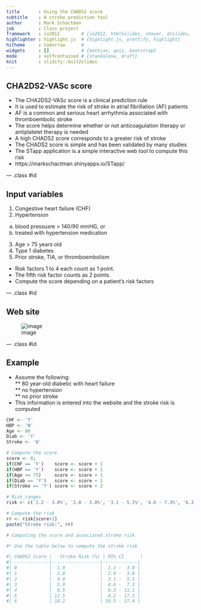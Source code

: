 ```yaml
---
title       : Using the CHADS2 score
subtitle    : A stroke prediction tool
author      : Mark Schactman
job         : Class project
framework   : io2012        # {io2012, html5slides, shower, dzslides, ...}
highlighter : highlight.js  # {highlight.js, prettify, highlight}
hitheme     : tomorrow      # 
widgets     : []            # {mathjax, quiz, bootstrap}
mode        : selfcontained # {standalone, draft}
knit        : slidify::knit2slides
---
```


## CHA2DS2-VASc score  
  
* The CHA2DS2-VASc score is a clinical prediction rule  
* It is used to estimate the risk of stroke in atrial fibrillation (AF) patients  
* AF is a common and serious heart arrhythmia associated with thromboembolic stroke  
* The score helps determine whether or not anticoagulation therapy or antiplatelet therapy is needed  
* A high CHADS2 score corresponds to a greater risk of stroke  
* The CHADS2 score is simple and has been validated by many studies  
* The STapp application is a simple interactive web tool to compute this risk
* https://markschactman.shinyapps.io/STapp/

--- .class #id 


## Input variables  

1. Congestive heart failure (CHF)  
2. Hypertension  
a. blood pressusre > 140/90 mmHG, or  
b. treated with hypertension medication  
3. Age > 75 years old  
4. Type 1 diabetes  
5. Prior stroke, TIA, or thromboembolism  
  
* Risk factors 1 to 4 each count as 1 point.  
* The fifth risk factor counts as 2 points.  
* Compute the score depending on a patient's risk factors  

--- .class #id 


## Web site  

![image](https://github.com/Schactman/Schactman.github.io/blob/master/STapp.PNG)  

--- .class #id 


## Example 

* Assume the following:  
** 80 year-old diabetic with heart failure  
** no hypertension  
** no prior stroke  
* This information is entered into the website and the stroke risk is computed

```r
CHF <- 'Y'
HBP <- 'N'
Age <- 80
Diab <- 'Y'
Stroke <- 'N'

# Compute the score
score <- 0;
if(CHF == 'Y')    score <- score + 1
if(HBP == 'Y')    score <- score + 1
if(Age >= 75)     score <- score + 1
if(Diab == 'Y')   score <- score + 1
if(Stroke == 'Y') score <- score + 2

# Risk ranges
risk <- c('1.2 - 3.0%', '2.0 - 3.8%', '3.1 - 5.1%', '4.6 - 7.3%', '6.3 - 11.1%', '8.2 - 17.5%', '10.5 - 27.4%')

# Compute the risk
rr <- risk[score+1]
paste("Stroke risk:", rr)
```

```r
# Computing the score and associated stroke risk  

#* Use the table below to compute the stroke risk  

#| CHADS2 Score |	Stroke Risk (%) | 95% CI      | 
#| -------------|------------------|-------------|
#| 0            |  1.9             |  1.2 -  3.0 |
#| 1            |  2.8             |  2.0 -  3.8 | 
#| 2            |  4.0             |  3.1 -  5.1 | 
#| 3            |  5.9             |  4.6 -  7.3 | 
#| 4            |  8.5             |  6.3 - 11.1 | 
#| 5            | 12.5             |  8.2 - 17.5 | 
#| 6            | 18.2             | 10.5 - 27.4 | 
```





